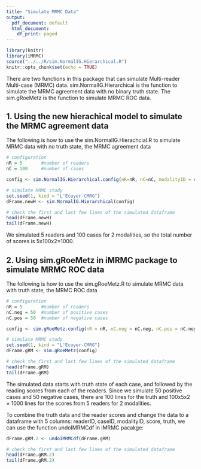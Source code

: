 ```yaml
---
title: "Simulate MRMC Data"
output:
  pdf_document: default
  html_document:
    df_print: paged
---
```



```r
library(knitr)
library(iMRMC)
source("../../R/sim.NormalIG.Hierarchical.R")
knitr::opts_chunk$set(echo = TRUE)
```

There are two functions in this package that can simulate Multi-reader Multi-case (MRMC) data. sim.NormalIG.Hierarchical is the function to simulate the MRMC agreement data with no binary truth state. The sim.gRoeMetz is the function to simulate MRMC ROC data.

## 1. Using the new hierachical model to simulate the MRMC agreement data

The following is how to use the sim.NormalIG.Hierachcial.R to simulate MRMC data with no truth state, the MRMC agreement data

```r

# configuration
nR = 5       #number of readers
nC = 100     #number of cases

config <- sim.NormalIG.Hierarchical.config(nR=nR, nC=nC, modalityID = c("testA","testB")) 

# simulate MRMC study
set.seed(1, kind = "L'Ecuyer-CMRG")
dFrame.newH <- sim.NormalIG.Hierarchical(config)

# check the first and last few lines of the simulated dataframe
head(dFrame.newH)
tail(dFrame.newH)
```

We simulated 5 readers and 100 cases for 2 modalities, so the total number of scores is 5x100x2=1000.

## 2. Using sim.gRoeMetz in iMRMC package to simulate MRMC ROC data

The following is how to use the sim.gRoeMetz.R to simulate MRMC data with truth state, the MRMC ROC data

```r

# configuration
nR = 5       #number of readers
nC.neg = 50  #number of positive cases
nC.pos = 50  #number of negative cases

config <- sim.gRoeMetz.config(nR = nR, nC.neg = nC.neg, nC.pos = nC.neg)

# simulate MRMC study
set.seed(1, kind = "L'Ecuyer-CMRG")
dFrame.gRM <- sim.gRoeMetz(config)

# check the first and last few lines of the simulated dataframe
head(dFrame.gRM)
tail(dFrame.gRM)
```

The simulated data starts with truth state of each case, and followed by the reading scores from each of the readers. Since we simulate 50 positive cases and 50 negative cases, there are 100 lines for the truth and 100x5x2 = 1000 lines for the scores from 5 readers for 2 modalities.

To combine the truth data and the reader scores and change the data to a dataframe with 5 columns: readerID, caseID, modalityID, score, truth, we can use the function undoIMRMCdf in iMRMC pacakge:
```r
dFrame.gRM.2 <- undoIMRMCdf(dFrame.gRM)

# check the first and last few lines of the simulated dataframe
head(dFrame.gRM.2)
tail(dFrame.gRM.2)
```
